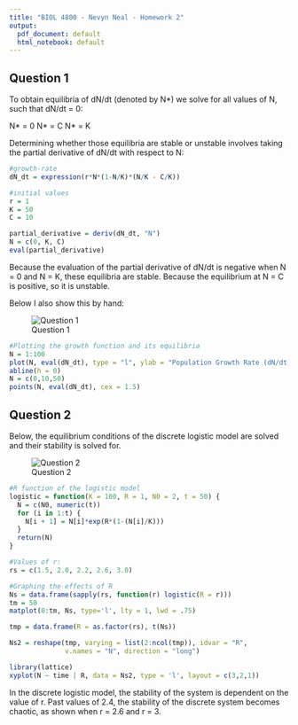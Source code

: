 ---
title: "BIOL 4800 - Nevyn Neal - Homework 2"
output:
  pdf_document: default
  html_notebook: default
---

## Question 1
To obtain equilibria of dN/dt (denoted by N*) we solve for all values of N, such that dN/dt = 0:

N* = 0
N* = C
N* = K

Determining whether those equilibria are stable or unstable involves taking the partial derivative of dN/dt with respect to N:

```{r}
#growth-rate
dN_dt = expression(r*N*(1-N/K)*(N/K - C/K))

#initial values
r = 1
K = 50
C = 10

partial_derivative = deriv(dN_dt, "N")
N = c(0, K, C)
eval(partial_derivative)
```
Because the evaluation of the partial derivative of dN/dt is negative when N = 0 and N = K, these equilibria are stable. Because the equilibrium at N = C is positive, so it is unstable.

Below I also show this by hand:

![Question 1](C:/Users/Dell/Desktop/hw2-2.jpg)

```{r}
#Plotting the growth function and its equilibria
N = 1:100
plot(N, eval(dN_dt), type = "l", ylab = "Population Growth Rate (dN/dt)", xlab = "N")
abline(h = 0) 
N = c(0,10,50)
points(N, eval(dN_dt), cex = 1.5)
```
## Question 2
Below, the equilibrium conditions of the discrete logistic model are solved and their stability is solved for.

![Question 2](C:/Users/Dell/Desktop/hw2-3.jpg)


```{r}
#R function of the logistic model
logistic = function(K = 100, R = 1, N0 = 2, t = 50) {
  N = c(N0, numeric(t))
  for (i in 1:t) {
    N[i + 1] = N[i]*exp(R*(1-(N[i]/K)))
  } 
  return(N)
}

#Values of r:
rs = c(1.5, 2.0, 2.2, 2.6, 3.0)

#Graphing the effects of R
Ns = data.frame(sapply(rs, function(r) logistic(R = r)))
tm = 50
matplot(0:tm, Ns, type='l', lty = 1, lwd = .75)

tmp = data.frame(R = as.factor(rs), t(Ns))

Ns2 = reshape(tmp, varying = list(2:ncol(tmp)), idvar = "R",
              v.names = "N", direction = "long")

library(lattice)
xyplot(N ~ time | R, data = Ns2, type = 'l', layout = c(3,2,1))

```
In the discrete logistic model, the stability of the system is dependent on the value of r. Past values of 2.4, the stability of the discrete system becomes chaotic, as shown when r = 2.6 and r = 3.

